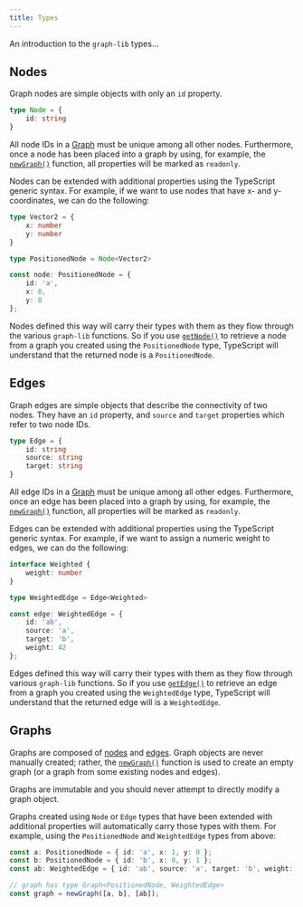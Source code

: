 ```yaml
---
title: Types
---
```


An introduction to the `graph-lib` types...

## Nodes

Graph nodes are simple objects with only an `id` property.

```typescript
type Node = {
    id: string
}
```

All node IDs in a [Graph](#graph) must be unique among all other nodes. Furthermore, once a node has been placed into a
graph by using, for example, the [`newGraph()`](#newGraph) function, all properties will be marked as `readonly`.

Nodes can be extended with additional properties using the TypeScript generic syntax. For example, if we want to use
nodes that have x- and y-coordinates, we can do the following:

```typescript
type Vector2 = {
    x: number
    y: number
}

type PositionedNode = Node<Vector2>

const node: PositionedNode = {
    id: 'a',
    x: 0,
    y: 0
};
```

Nodes defined this way will carry their types with them as they flow through the various `graph-lib` functions. So if
you use [`getNode()`](#getNode) to retrieve a node from a graph you created using the `PositionedNode` type,
TypeScript will understand that the returned node is a `PositionedNode`.

## Edges

Graph edges are simple objects that describe the connectivity of two nodes. They have an `id` property, and `source`
and `target` properties which refer to two node IDs.

```typescript
type Edge = {
    id: string
    source: string
    target: string
}
```

All edge IDs in a [Graph](#graph) must be unique among all other edges. Furthermore, once an edge has been placed into
a graph by using, for example, the [`newGraph()`](#newGraph) function, all properties will be marked as `readonly`.

Edges can be extended with additional properties using the TypeScript generic syntax. For example, if we want to assign
a numeric weight to edges, we can do the following:

```typescript
interface Weighted {
    weight: number
}

type WeightedEdge = Edge<Weighted>

const edge: WeightedEdge = {
    id: 'ab',
    source: 'a',
    target: 'b',
    weight: 42
};
```

Edges defined this way will carry their types with them as they flow through various `graph-lib` functions. So if
you use [`getEdge()`](#getEdge) to retrieve an edge from a graph you created using the `WeightedEdge` type,
TypeScript will understand that the returned edge will is a `WeightedEdge`.

## Graphs

Graphs are composed of [nodes](#node) and [edges](#edge). Graph objects are never manually created; rather, the
[`newGraph()`](#newGraph) function is used to create an empty graph (or a graph from some existing nodes and edges).

Graphs are immutable and you should never attempt to directly modify a graph object.

Graphs created using `Node` or `Edge` types that have been extended with additional properties will automatically carry
those types with them. For example, using the `PositionedNode` and `WeightedEdge` types from above:

```typescript
const a: PositionedNode = { id: 'a', x: 1, y: 0 };
const b: PositionedNode = { id: 'b', x: 0, y: 1 };
const ab: WeightedEdge = { id: 'ab', source: 'a', target: 'b', weight: 100 };

// graph has type Graph<PositionedNode, WeightedEdge>
const graph = newGraph([a, b], [ab]);
```